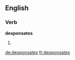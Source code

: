 ==English==

===Verb===
'''desponsates'''

# {{en-third-person singular of|desponsate}}

[[de:desponsates]]
[[fr:desponsates]]